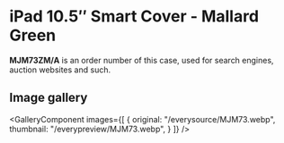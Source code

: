 
# iPad 10.5″ Smart Cover - Mallard Green

<Callout type='info' emoji='👉🏻'>**MJM73ZM/A** is an order number of this case, used for search engines, auction websites and such.</Callout>

## Image gallery

<GalleryComponent
    images={[
      {
        original: "/everysource/MJM73.webp",
        thumbnail: "/everypreview/MJM73.webp",
      }
    ]}
  />
